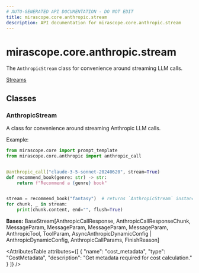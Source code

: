 ```yaml
---
# AUTO-GENERATED API DOCUMENTATION - DO NOT EDIT
title: mirascope.core.anthropic.stream
description: API documentation for mirascope.core.anthropic.stream
---
```


# mirascope.core.anthropic.stream

<ApiType type="Module" />

The `AnthropicStream` class for convenience around streaming LLM calls.

<Info title="Usage">

[Streams](/docs/mirascope/learn/streams)

</Info>

## Classes

### AnthropicStream

<ApiType type="Class" />

A class for convenience around streaming Anthropic LLM calls.

Example:

```python
from mirascope.core import prompt_template
from mirascope.core.anthropic import anthropic_call


@anthropic_call("claude-3-5-sonnet-20240620", stream=True)
def recommend_book(genre: str) -> str:
    return f"Recommend a {genre} book"


stream = recommend_book("fantasy")  # returns `AnthropicStream` instance
for chunk, _ in stream:
    print(chunk.content, end="", flush=True)
```

**Bases:** BaseStream[AnthropicCallResponse, AnthropicCallResponseChunk, MessageParam, MessageParam, MessageParam, MessageParam, AnthropicTool, ToolParam, AsyncAnthropicDynamicConfig | AnthropicDynamicConfig, AnthropicCallParams, FinishReason]

<AttributesTable
  attributes={[
  {
    "name": "cost_metadata",
    "type": "CostMetadata",
    "description": "Get metadata required for cost calculation."
  }
]}
/>



